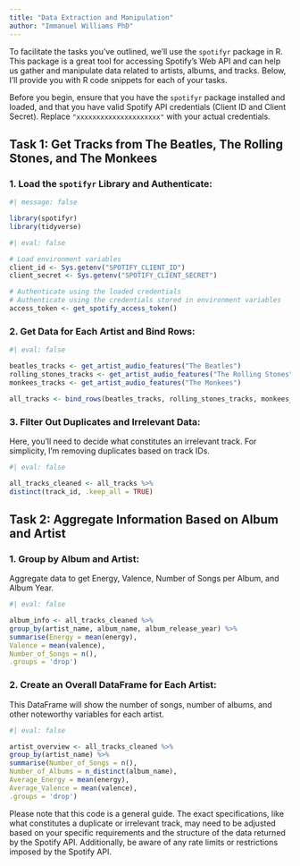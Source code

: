 ```yaml
---
title: "Data Extraction and Manipulation"
author: "Immanuel Williams PhD"
---
```


To facilitate the tasks you've outlined, we'll use the `spotifyr` package in R. This package is a great tool for accessing Spotify's Web API and can help us gather and manipulate data related to artists, albums, and tracks. Below, I'll provide you with R code snippets for each of your tasks.

Before you begin, ensure that you have the `spotifyr` package installed and loaded, and that you have valid Spotify API credentials (Client ID and Client Secret). Replace `"xxxxxxxxxxxxxxxxxxxxx"` with your actual credentials.

## **Task 1: Get Tracks from The Beatles, The Rolling Stones, and The Monkees**

### 1. **Load the `spotifyr` Library and Authenticate:**  {#extract}

```r
#| message: false

library(spotifyr)
library(tidyverse)
```

```r
#| eval: false

# Load environment variables
client_id <- Sys.getenv("SPOTIFY_CLIENT_ID")
client_secret <- Sys.getenv("SPOTIFY_CLIENT_SECRET")

# Authenticate using the loaded credentials
# Authenticate using the credentials stored in environment variables
access_token <- get_spotify_access_token()

```

### 2. **Get Data for Each Artist and Bind Rows:**  {#bind}

```r
#| eval: false

beatles_tracks <- get_artist_audio_features("The Beatles")
rolling_stones_tracks <- get_artist_audio_features("The Rolling Stones")
monkees_tracks <- get_artist_audio_features("The Monkees")

all_tracks <- bind_rows(beatles_tracks, rolling_stones_tracks, monkees_tracks)
```

### 3. **Filter Out Duplicates and Irrelevant Data:** {#filter}

Here, you'll need to decide what constitutes an irrelevant track. For simplicity, I'm removing duplicates based on track IDs.

```r
#| eval: false

all_tracks_cleaned <- all_tracks %>% 
distinct(track_id, .keep_all = TRUE)
```

## **Task 2: Aggregate Information Based on Album and Artist**

### 1. **Group by Album and Artist:** {#groupby}

Aggregate data to get Energy, Valence, Number of Songs per Album, and Album Year.

```r
#| eval: false

album_info <- all_tracks_cleaned %>% 
group_by(artist_name, album_name, album_release_year) %>%
summarise(Energy = mean(energy),
Valence = mean(valence),
Number_of_Songs = n(),
.groups = 'drop')
```

### 2. **Create an Overall DataFrame for Each Artist:**

This DataFrame will show the number of songs, number of albums, and other noteworthy variables for each artist.

```r
#| eval: false

artist_overview <- all_tracks_cleaned %>% 
group_by(artist_name) %>%
summarise(Number_of_Songs = n(),
Number_of_Albums = n_distinct(album_name),
Average_Energy = mean(energy),
Average_Valence = mean(valence),
.groups = 'drop')
```

Please note that this code is a general guide. The exact specifications, like what constitutes a duplicate or irrelevant track, may need to be adjusted based on your specific requirements and the structure of the data returned by the Spotify API. Additionally, be aware of any rate limits or restrictions imposed by the Spotify API.
